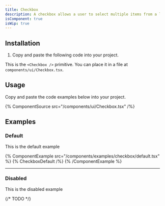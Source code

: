 ```yaml
---
title: Checkbox
description: A checkbox allows a user to select multiple items from a list of individual items, or to mark one individual item as selected.
isComponent: true
isWip: true
---
```


## Installation

1. Copy and paste the following code into your project.

This is the `<Checkbox />` primitive. You can place it in a file at `components/ui/Checkbox.tsx`.

## Usage

Copy and paste the code examples below into your project.

{% ComponentSource src="/components/ui/Checkbox.tsx" /%}

## Examples

### Default

This is the default example

{% ComponentExample src="/components/examples/checkbox/default.tsx" %}
{% CheckboxDefault /%}
{% /ComponentExample %}

---

### Disabled

This is the disabled example

{/* TODO */}
